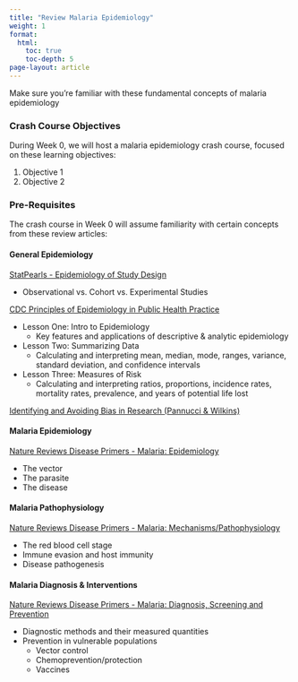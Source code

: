 ```yaml
---
title: "Review Malaria Epidemiology"
weight: 1
format: 
  html: 
    toc: true
    toc-depth: 5
page-layout: article
---
```


Make sure you're familiar with these fundamental concepts of malaria epidemiology 

### Crash Course Objectives

During Week 0, we will host a malaria epidemiology crash course, focused on these learning objectives:  

1. Objective 1  
2. Objective 2

### Pre-Requisites

The crash course in Week 0 will assume familiarity with certain concepts from these review articles:

#### General Epidemiology

[StatPearls - Epidemiology of Study Design](https://www.ncbi.nlm.nih.gov/books/NBK470342/)  

* Observational vs. Cohort vs. Experimental Studies

[CDC Principles of Epidemiology in Public Health Practice](https://www.cdc.gov/csels/dsepd/ss1978/SS1978.pdf)

* Lesson One: Intro to Epidemiology  
  * Key features and applications of descriptive & analytic epidemiology\
* Lesson Two: Summarizing Data  
  * Calculating and interpreting mean, median, mode, ranges, variance, standard deviation, and confidence intervals\
* Lesson Three: Measures of Risk  
  * Calculating and interpreting ratios, proportions, incidence rates, mortality rates, prevalence, and years of potential life lost

[Identifying and Avoiding Bias in Research (Pannucci & Wilkins)](https://www.ncbi.nlm.nih.gov/pmc/articles/PMC2917255/)


#### Malaria Epidemiology
[Nature Reviews Disease Primers - Malaria: Epidemiology](https://www.nature.com/articles/nrdp201750#Sec3)

* The vector  
* The parasite  
* The disease

#### Malaria Pathophysiology

[Nature Reviews Disease Primers - Malaria: Mechanisms/Pathophysiology](https://www.nature.com/articles/nrdp201750#Sec9)

* The red blood cell stage  
* Immune evasion and host immunity  
* Disease pathogenesis


#### Malaria Diagnosis & Interventions

[Nature Reviews Disease Primers - Malaria: Diagnosis, Screening and Prevention](https://www.nature.com/articles/nrdp201750#Sec13)  

* Diagnostic methods and their measured quantities  
* Prevention in vulnerable populations  
  * Vector control  
  * Chemoprevention/protection  
  * Vaccines

